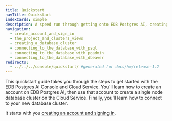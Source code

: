 ```yaml
---
title: Quickstart
navTitle: Quickstart
indexCards: simple
description: A speed run through getting onto EDB Postgres AI, creating a Cloud Service database cluster and connecting to it from your local machine.
navigation:
  - create_account_and_sign_in
  - the_project_and_clusters_views
  - creating_a_database_cluster
  - connecting_to_the_database_with_psql
  - connecting_to_the_database_with_pgadmin
  - connecting_to_the_database_with_dbeaver
redirects:
  - ../../../console/quickstart/ #generated for docs/hm/release-1.2
---
```


This quickstart guide takes you through the steps to get started with the EDB Postgres AI Console and Cloud Service. You'll learn how to create an account on EDB Postgres AI, then use that account to create a single node database cluster on the Cloud Service. Finally, you'll learn how to connect to your new database cluster.

It starts with you [creating an account and signing in](create_account_and_sign_in).
